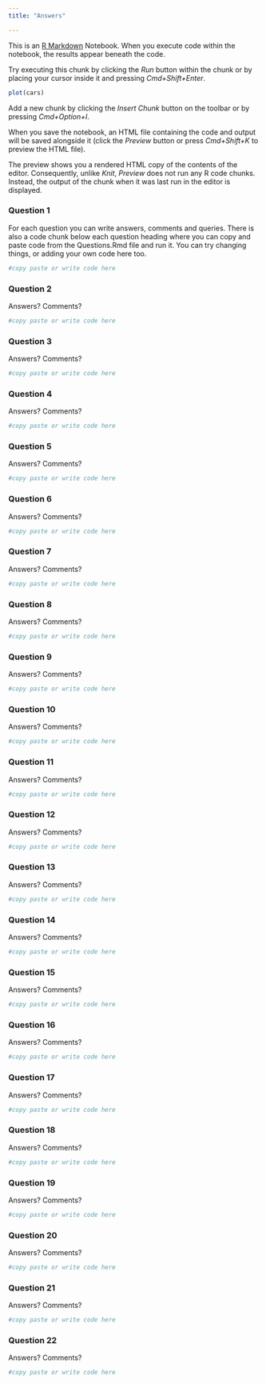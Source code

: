 ```yaml
---
title: "Answers"

---
```


This is an [R Markdown](http://rmarkdown.rstudio.com) Notebook. When you execute code within the notebook, the results appear beneath the code. 

Try executing this chunk by clicking the *Run* button within the chunk or by placing your cursor inside it and pressing *Cmd+Shift+Enter*. 

```r
plot(cars)
```

Add a new chunk by clicking the *Insert Chunk* button on the toolbar or by pressing *Cmd+Option+I*.

When you save the notebook, an HTML file containing the code and output will be saved alongside it (click the *Preview* button or press *Cmd+Shift+K* to preview the HTML file). 

The preview shows you a rendered HTML copy of the contents of the editor. Consequently, unlike *Knit*, *Preview* does not run any R code chunks. Instead, the output of the chunk when it was last run in the editor is displayed.

### Question 1

For each question you can write answers, comments and queries. There is also a code chunk below each question heading where you can copy and paste code from the Questions.Rmd file and run it. You can try changing things, or adding your own code here too.

```r
#copy paste or write code here
```

### Question 2

Answers? Comments?

```r
#copy paste or write code here
```

### Question 3

Answers? Comments?

```r
#copy paste or write code here
```
### Question 4

Answers? Comments?

```r
#copy paste or write code here
```
### Question 5

Answers? Comments?

```r
#copy paste or write code here
```
### Question 6

Answers? Comments?

```r
#copy paste or write code here
```
### Question 7

Answers? Comments?

```r
#copy paste or write code here
```
### Question 8

Answers? Comments?

```r
#copy paste or write code here
```
### Question 9

Answers? Comments?

```r
#copy paste or write code here
```
### Question 10

Answers? Comments?

```r
#copy paste or write code here
```
### Question 11

Answers? Comments?

```r
#copy paste or write code here
```
### Question 12

Answers? Comments?

```r
#copy paste or write code here
```
### Question 13

Answers? Comments?

```r
#copy paste or write code here
```
### Question 14

Answers? Comments?

```r
#copy paste or write code here
```
### Question 15

Answers? Comments?

```r
#copy paste or write code here
```
### Question 16

Answers? Comments?

```r
#copy paste or write code here
```
### Question 17

Answers? Comments?

```r
#copy paste or write code here
```
### Question 18

Answers? Comments?

```r
#copy paste or write code here
```
### Question 19

Answers? Comments?

```r
#copy paste or write code here
```
### Question 20

Answers? Comments?

```r
#copy paste or write code here
```
### Question 21

Answers? Comments?

```r
#copy paste or write code here
```
### Question 22

Answers? Comments?

```r
#copy paste or write code here
```
